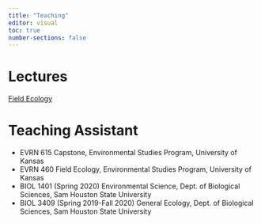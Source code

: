 ```yaml
---
title: "Teaching"
editor: visual
toc: true
number-sections: false
---
```


# Lectures

[Field Ecology](courses.html#field-ecology)

# Teaching Assistant

-   EVRN 615 Capstone, Environmental Studies Program, University of Kansas
-   EVRN 460 Field Ecology, Environmental Studies Program, University of Kansas
-   BIOL 1401 (Spring 2020) Environmental Science, Dept. of Biological Sciences, Sam Houston State University
-   BIOL 3409 (Spring 2019-Fall 2020) General Ecology, Dept. of Biological Sciences, Sam Houston State University